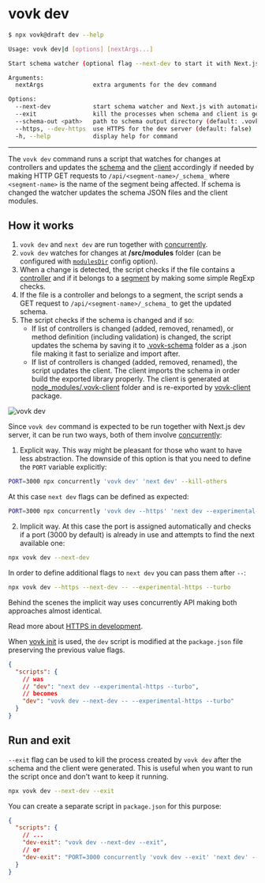 
# vovk dev


```sh filename="Quick CLI Ref"
$ npx vovk@draft dev --help

Usage: vovk dev|d [options] [nextArgs...]

Start schema watcher (optional flag --next-dev to start it with Next.js)

Arguments:
  nextArgs              extra arguments for the dev command

Options:
  --next-dev            start schema watcher and Next.js with automatic port allocation
  --exit                kill the processes when schema and client is generated
  --schema-out <path>   path to schema output directory (default: .vovk-schema)
  --https, --dev-https  use HTTPS for the dev server (default: false)
  -h, --help            display help for command
```

-----


The `vovk dev` command runs a script that watches for changes at controllers and updates the [schema](/schema) and the [client](/typescript) accordingly if needed by making HTTP GET requests to `/api/<segment-name>/_schema_` where `<segment-name>` is the name of the segment being affected. If schema is changed the watcher updates the schema JSON files and the client modules.

## How it works

1. `vovk dev` and `next dev` are run together with [concurrently](https://www.npmjs.com/package/concurrently).
2. `vovk dev` watches for changes at **/src/modules** folder (can be configured with [`modulesDir`](/config#modulesdir) config option).
3. When a change is detected, the script checks if the file contains a [controller](/controller) and if it belongs to a [segment](/segment) by making some simple RegExp checks.
4. If the file is a controller and belongs to a segment, the script sends a GET request to `/api/<segment-name>/_schema_` to get the updated schema.
5. The script checks if the schema is changed and if so:
   - If list of controllers is changed (added, removed, renamed), or method definition (including validation) is changed, the script updates the schema by saving it to [.vovk-schema](/config#schemaoutdir) folder as a .json file making it fast to serialize and import after.
   - If list of controllers is changed (added, removed, renamed), the script updates the client. The client imports the schema in order build the exported library properly. The client is generated at [node_modules/.vovk-client](/composed#outdir) folder and is re-exported by [vovk-client](/packages#vovk-client) package.

<Image src={devSvg} alt="vovk dev" className="dark:invert" />

Since `vovk dev` command is expected to be run together with Next.js dev server, it can be run two ways, both of them involve [concurrently](https://www.npmjs.com/package/concurrently):

1. Explicit way. This way might be pleasant for those who want to have less abstraction. The downside of this option is that you need to define the `PORT` variable explicitly:

```sh
PORT=3000 npx concurrently 'vovk dev' 'next dev' --kill-others
```

At this case `next dev` flags can be defined as expected:

```sh
PORT=3000 npx concurrently 'vovk dev --https' 'next dev --experimental-https --turbo' --kill-others
```

2. Implicit way. At this case the port is assigned automatically and checks if a port (3000 by default) is already in use and attempts to find the next available one:

```sh
npx vovk dev --next-dev
```

In order to define additional flags to `next dev` you can pass them after `--`:

```sh
npx vovk dev --https --next-dev -- --experimental-https --turbo
```

Behind the scenes the implicit way uses concurrently API making both approaches almost identical.

Read more about [HTTPS in development](/config#devhttps).

When [vovk init](/init) is used, the `dev` script is modified at the `package.json` file preserving the previous value flags.

```json
{
  "scripts": {
    // was
    // "dev": "next dev --experimental-https --turbo",
    // becomes
    "dev": "vovk dev --next-dev -- --experimental-https --turbo"
  }
}
```

## Run and exit

`--exit` flag can be used to kill the process created by `vovk dev` after the schema and the client were generated. This is useful when you want to run the script once and don't want to keep it running.

```sh
npx vovk dev --next-dev --exit
```

You can create a separate script in `package.json` for this purpose:

```json
{
  "scripts": {
    // ...
    "dev-exit": "vovk dev --next-dev --exit",
    // or
    "dev-exit": "PORT=3000 concurrently 'vovk dev --exit' 'next dev' --kill-others"
  }
}
```
